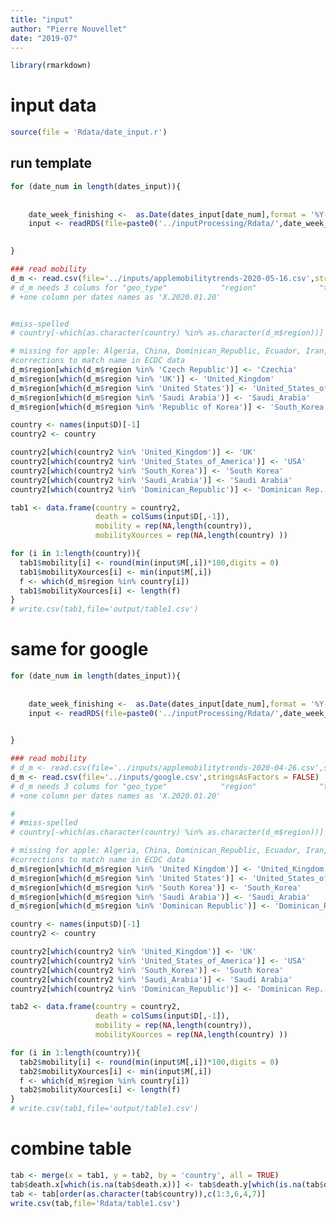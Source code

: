 ```yaml
---
title: "input"
author: "Pierre Nouvellet"
date: "2019-07"
---
```


```r
library(rmarkdown)

```

# input data

```r
source(file = 'Rdata/date_input.r')

```
## run template

```r

for (date_num in length(dates_input)){
 
    
    date_week_finishing <-  as.Date(dates_input[date_num],format = '%Y-%m-%d')
    input <- readRDS(file=paste0('../inputProcessing/Rdata/',date_week_finishing,'_inputs_SI_',1,'.rds'))

   
}

### read mobility
d_m <- read.csv(file='../inputs/applemobilitytrends-2020-05-16.csv',stringsAsFactors = FALSE)
# d_m needs 3 colums for "geo_type"            "region"              "transportation_type" 
# +one column per dates names as 'X.2020.01.20'


#miss-spelled
# country[-which(as.character(country) %in% as.character(d_m$region))]

# missing for apple: Algeria, China, Dominican_Republic, Ecuador, Iran, Peru, South_Korea, 
#corrections to match name in ECDC data
d_m$region[which(d_m$region %in% 'Czech Republic')] <- 'Czechia'
d_m$region[which(d_m$region %in% 'UK')] <- 'United_Kingdom'
d_m$region[which(d_m$region %in% 'United States')] <- 'United_States_of_America'
d_m$region[which(d_m$region %in% 'Saudi Arabia')] <- 'Saudi_Arabia'
d_m$region[which(d_m$region %in% 'Republic of Korea')] <- 'South_Korea'
```

```r

country <- names(input$D)[-1]
country2 <- country

country2[which(country2 %in% 'United_Kingdom')] <- 'UK'
country2[which(country2 %in% 'United_States_of_America')] <- 'USA'
country2[which(country2 %in% 'South_Korea')] <- 'South Korea'
country2[which(country2 %in% 'Saudi_Arabia')] <- 'Saudi Arabia'
country2[which(country2 %in% 'Dominican_Republic')] <- 'Dominican Rep.'

tab1 <- data.frame(country = country2,
                   death = colSums(input$D[,-1]),
                   mobility = rep(NA,length(country)),
                   mobilityXources = rep(NA,length(country) ))

for (i in 1:length(country)){
  tab1$mobility[i] <- round(min(input$M[,i])*100,digits = 0)
  tab1$mobilityXources[i] <- min(input$M[,i])
  f <- which(d_m$region %in% country[i])
  tab1$mobilityXources[i] <- length(f)
}
# write.csv(tab1,file='output/table1.csv')
```

# same for google

```r

for (date_num in length(dates_input)){
 
    
    date_week_finishing <-  as.Date(dates_input[date_num],format = '%Y-%m-%d')
    input <- readRDS(file=paste0('../inputProcessing/Rdata/',date_week_finishing,'_inputsG_SI_',1,'.rds'))

   
}

### read mobility
# d_m <- read.csv(file='../inputs/applemobilitytrends-2020-04-26.csv',stringsAsFactors = FALSE)
d_m <- read.csv(file='../inputs/google.csv',stringsAsFactors = FALSE)
# d_m needs 3 colums for "geo_type"            "region"              "transportation_type" 
# +one column per dates names as 'X.2020.01.20'

# 
# #miss-spelled
# country[-which(as.character(country) %in% as.character(d_m$region))]

# missing for apple: Algeria, China, Dominican_Republic, Ecuador, Iran, Peru, South_Korea, 
#corrections to match name in ECDC data
d_m$region[which(d_m$region %in% 'United Kingdom')] <- 'United_Kingdom'
d_m$region[which(d_m$region %in% 'United States')] <- 'United_States_of_America'
d_m$region[which(d_m$region %in% 'South Korea')] <- 'South_Korea'
d_m$region[which(d_m$region %in% 'Saudi Arabia')] <- 'Saudi_Arabia'
d_m$region[which(d_m$region %in% 'Dominican Republic')] <- 'Dominican_Republic'

```

```r

country <- names(input$D)[-1]
country2 <- country

country2[which(country2 %in% 'United_Kingdom')] <- 'UK'
country2[which(country2 %in% 'United_States_of_America')] <- 'USA'
country2[which(country2 %in% 'South_Korea')] <- 'South Korea'
country2[which(country2 %in% 'Saudi_Arabia')] <- 'Saudi Arabia'
country2[which(country2 %in% 'Dominican_Republic')] <- 'Dominican Rep.'

tab2 <- data.frame(country = country2,
                   death = colSums(input$D[,-1]),
                   mobility = rep(NA,length(country)),
                   mobilityXources = rep(NA,length(country) ))

for (i in 1:length(country)){
  tab2$mobility[i] <- round(min(input$M[,i])*100,digits = 0)
  tab2$mobilityXources[i] <- min(input$M[,i])
  f <- which(d_m$region %in% country[i])
  tab2$mobilityXources[i] <- length(f)
}
# write.csv(tab1,file='output/table1.csv')
```


# combine table

```r
tab <- merge(x = tab1, y = tab2, by = 'country', all = TRUE)
tab$death.x[which(is.na(tab$death.x))] <- tab$death.y[which(is.na(tab$death.x))]
tab <- tab[order(as.character(tab$country)),c(1:3,6,4,7)]
write.csv(tab,file='Rdata/table1.csv')

```

